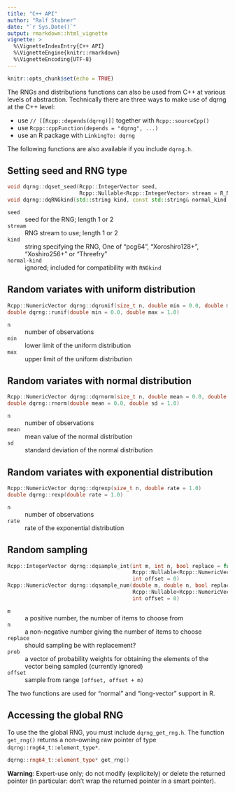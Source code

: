 ```yaml
---
title: "C++ API"
author: "Ralf Stubner"
date: "`r Sys.Date()`"
output: rmarkdown::html_vignette
vignette: >
  %\VignetteIndexEntry{C++ API}
  %\VignetteEngine{knitr::rmarkdown}
  %\VignetteEncoding{UTF-8}
---
```


```r
knitr::opts_chunk$set(echo = TRUE)
```

The RNGs and distributions functions can also be used from C++ at various levels of abstraction.
Technically there are three ways to make use of dqrng at the C++ level:

* use `// [[Rcpp::depends(dqrng)]]` together with `Rcpp::sourceCpp()`
* use `Rcpp::cppFunction(depends = "dqrng", ...)`
* use an R package with `LinkingTo: dqrng`

The following functions are also available if you include `dqrng.h`.

## Setting seed and RNG type

```cpp
void dqrng::dqset_seed(Rcpp::IntegerVector seed,
                       Rcpp::Nullable<Rcpp::IntegerVector> stream = R_NilValue)
void dqrng::dqRNGkind(std::string kind, const std::string& normal_kind = "ignored")
```

`seed`
:    seed for the RNG; length 1 or 2

`stream`
:    RNG stream to use; length 1 or 2

`kind`
:    string specifying the RNG, One of "pcg64", "Xoroshiro128+", "Xoshiro256+" or "Threefry"

`normal-kind`
:    ignored; included for compatibility with `RNGkind`

## Random variates with uniform distribution

```cpp
Rcpp::NumericVector dqrng::dqrunif(size_t n, double min = 0.0, double max = 1.0)
double dqrng::runif(double min = 0.0, double max = 1.0)
```
`n`
:   number of observations

`min`
:   lower limit of the uniform distribution

`max`
:   upper limit of the uniform distribution

## Random variates with normal distribution

```cpp
Rcpp::NumericVector dqrng::dqrnorm(size_t n, double mean = 0.0, double sd = 1.0)
double dqrng::rnorm(double mean = 0.0, double sd = 1.0)
```

`n`
:   number of observations

`mean`
:   mean value of the normal distribution

`sd`
:   standard deviation of the normal distribution

## Random variates with exponential distribution

```cpp
Rcpp::NumericVector dqrng::dqrexp(size_t n, double rate = 1.0)
double dqrng::rexp(double rate = 1.0)
```

`n`
:   number of observations

`rate`
:   rate of the exponential distribution

## Random sampling

```cpp
Rcpp::IntegerVector dqrng::dqsample_int(int m, int n, bool replace = false,
                                        Rcpp::Nullable<Rcpp::NumericVector> probs = R_NilValue,
                                        int offset = 0)
Rcpp::NumericVector dqrng::dqsample_num(double m, double n, bool replace = false,
                                        Rcpp::Nullable<Rcpp::NumericVector> probs = R_NilValue,
                                        int offset = 0)
```

`m`
:    a positive number, the number of items to choose from

`n`
:    a non-negative number giving the number of items to choose

`replace`
:    should sampling be with replacement?

`prob`
:    a vector of probability weights for obtaining the elements of the vector being sampled (currently ignored)

`offset`
:    sample from range `[offset, offset + m)`

The two functions are used for "normal" and "long-vector" support in R.


## Accessing the global RNG

To use the the global RNG, you must include `dqrng_get_rng.h`. The function `get_rng()` returns a non-owning raw pointer of type `dqrng::rng64_t::element_type*`.

```cpp
dqrng::rng64_t::element_type* get_rng()
```

__Warning__: Expert-use only; do not modify (explicitely) or delete the returned pointer (in particular: don't wrap the returned pointer in a smart pointer).
